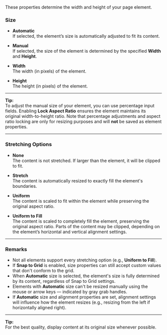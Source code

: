 
These properties determine the width and height of your page element.

### **Size**

- **Automatic**  
  If selected, the element’s size is automatically adjusted to fit its content.

- **Manual**  
  If selected, the size of the element is determined by the specified **Width** and **Height**.

- **Width**  
  The width (in pixels) of the element.

- **Height**  
  The height (in pixels) of the element.

---

**Tip:**  
To adjust the manual size of your element, you can use percentage input fields. Enabling **Lock Aspect Ratio** ensures the element maintains its original width-to-height ratio. Note that percentage adjustments and aspect ratio locking are only for resizing purposes and will **not** be saved as element properties.

---

### **Stretching Options**

- **None**  
  The content is not stretched. If larger than the element, it will be clipped to fit.

- **Stretch**  
  The content is automatically resized to exactly fill the element's boundaries.

- **Uniform**  
  The content is scaled to fit within the element while preserving the original aspect ratio.

- **Uniform to Fill**  
  The content is scaled to completely fill the element, preserving the original aspect ratio. Parts of the content may be clipped, depending on the element’s horizontal and vertical alignment settings.

---

### **Remarks**

- Not all elements support every stretching option (e.g., **Uniform to Fill**).
- If **Snap to Grid** is enabled, size properties can still accept custom values that don't conform to the grid.
- When **Automatic** size is selected, the element's size is fully determined by its content, regardless of Snap to Grid settings.
- Elements with **Automatic** size can't be resized manually using the mouse or arrow keys — indicated by gray grab handles.
- If **Automatic** size and alignment properties are set, alignment settings will influence how the element resizes (e.g., resizing from the left if horizontally aligned right).

---

**Tip:**  
For the best quality, display content at its original size whenever possible.

